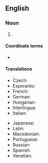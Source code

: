 ==English==

===Noun===
{{en-noun|men of the world}}

# {{def|A [[worldly]] man.}}

====Coordinate terms====
* {{l|en|woman of the world}}

====Translations====
{{trans-top|worldly man}}
* Czech: {{t|cs|světák|m}}
* Esperanto: {{t|eo|homo de mondo}}
* French: {{t+|fr|homme du monde|m}}
* German: {{t|de|Mann von Welt|m}}
* Hungarian: {{t+|hu|világfi}}
* Interlingua: {{t|ia|homine del mundo}}
* Italian: {{t|it|uomo di mondo|m}}
{{trans-mid}}
* Japanese: {{t|ja|粋人|tr=すいじん, suijin}}
* Latin: {{t|la|homō mundī|m}}
* Macedonian: {{t|mk|све́тски чо́век|m}}
* Portuguese: {{t|pt|homem do mundo|m}}
* Russian: {{t|ru|све́тский челове́к|m}}
* Spanish: {{t|es|hombre del mundo|m}}
* Venetian: {{t|vec|òm de mondo|m}}
{{trans-bottom}}

{{topics|en|People}}